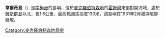 {{coord|67|34|S|62|56|E|display=title}}

'''韋爾奇島'''（{{lang-en|Welch Island}}）是[[南極洲|南極洲]]的島嶼，位於[[麥克羅伯特森地|麥克羅伯特森地]]的[[霍姆灣|霍姆灣]]東部對開海域，處於[[勞斯群島|勞斯群島]]以北，長1.6公里，最高點海拔高度130米，該島嶼在1931年2月被探險隊發現。

{{DEFAULTSORT:Welch Island}}
[[Category:麥克羅伯特森地島嶼|Category:麥克羅伯特森地島嶼]]


{{MacRobertsonLand-geo-stub}}